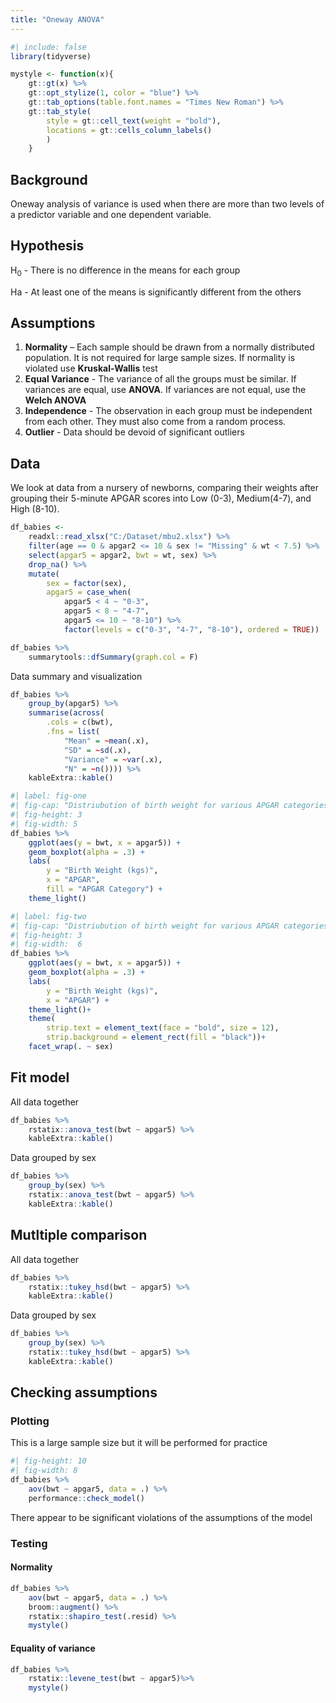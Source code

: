```yaml
---
title: "Oneway ANOVA"
---
```


```r
#| include: false
library(tidyverse)

mystyle <- function(x){
    gt::gt(x) %>% 
    gt::opt_stylize(1, color = "blue") %>% 
    gt::tab_options(table.font.names = "Times New Roman") %>% 
    gt::tab_style(
        style = gt::cell_text(weight = "bold"),
        locations = gt::cells_column_labels()
        )
    }
```

## Background

Oneway analysis of variance is used when there are more than two levels of a predictor variable and
one dependent variable.

## Hypothesis

H~0~ - There is no difference in the means for each group

Ha - At least one of the means is significantly different from the others

## Assumptions

1.  **Normality** – Each sample should be drawn from a normally distributed population. It is not
    required for large sample sizes. If normality is violated use **Kruskal-Wallis** test
2.  **Equal Variance** - The variance of all the groups must be similar. If variances are equal, use
    **ANOVA**. If variances are not equal, use the **Welch ANOVA**
3.  **Independence** - The observation in each group must be independent from each other. They must
    also come from a random process.
4.  **Outlier** - Data should be devoid of significant outliers

## Data

We look at data from a nursery of newborns, comparing their weights after grouping their 5-minute
APGAR scores into Low (0-3), Medium(4-7), and High (8-10).

```r
df_babies <- 
    readxl::read_xlsx("C:/Dataset/mbu2.xlsx") %>% 
    filter(age == 0 & apgar2 <= 10 & sex != "Missing" & wt < 7.5) %>% 
    select(apgar5 = apgar2, bwt = wt, sex) %>% 
    drop_na() %>% 
    mutate(
        sex = factor(sex),
        apgar5 = case_when(
            apgar5 < 4 ~ "0-3",
            apgar5 < 8 ~ "4-7",
            apgar5 <= 10 ~ "8-10") %>% 
            factor(levels = c("0-3", "4-7", "8-10"), ordered = TRUE))

df_babies %>% 
    summarytools::dfSummary(graph.col = F)
```

Data summary and visualization

```r
df_babies %>% 
    group_by(apgar5) %>% 
    summarise(across(
        .cols = c(bwt), 
        .fns = list(
            "Mean" = ~mean(.x), 
            "SD" = ~sd(.x),
            "Variance" = ~var(.x),
            "N" = ~n()))) %>% 
    kableExtra::kable()
```

```r
#| label: fig-one
#| fig-cap: "Distriubution of birth weight for various APGAR categories"
#| fig-height: 3
#| fig-width: 5
df_babies %>% 
    ggplot(aes(y = bwt, x = apgar5)) + 
    geom_boxplot(alpha = .3) +
    labs(
        y = "Birth Weight (kgs)", 
        x = "APGAR",
        fill = "APGAR Category") +
    theme_light()
```

```r
#| label: fig-two
#| fig-cap: "Distriubution of birth weight for various APGAR categories"
#| fig-height: 3
#| fig-width:  6
df_babies %>% 
    ggplot(aes(y = bwt, x = apgar5)) + 
    geom_boxplot(alpha = .3) +
    labs(
        y = "Birth Weight (kgs)", 
        x = "APGAR") +
    theme_light()+
    theme(
        strip.text = element_text(face = "bold", size = 12),
        strip.background = element_rect(fill = "black"))+
    facet_wrap(. ~ sex)
```

## Fit model

All data together

```r
df_babies %>% 
    rstatix::anova_test(bwt ~ apgar5) %>% 
    kableExtra::kable()
```

Data grouped by sex

```r
df_babies %>% 
    group_by(sex) %>% 
    rstatix::anova_test(bwt ~ apgar5) %>% 
    kableExtra::kable()
```

## Mutltiple comparison

All data together

```r
df_babies %>% 
    rstatix::tukey_hsd(bwt ~ apgar5) %>% 
    kableExtra::kable()
```

Data grouped by sex

```r
df_babies %>% 
    group_by(sex) %>% 
    rstatix::tukey_hsd(bwt ~ apgar5) %>%  
    kableExtra::kable()
```

## Checking assumptions

### Plotting

This is a large sample size but it will be performed for practice

```r
#| fig-height: 10
#| fig-width: 8
df_babies %>% 
    aov(bwt ~ apgar5, data = .) %>% 
    performance::check_model()
```

There appear to be significant violations of the assumptions of the model

### Testing

#### Normality

```r
df_babies %>% 
    aov(bwt ~ apgar5, data = .) %>% 
    broom::augment() %>% 
    rstatix::shapiro_test(.resid) %>%
    mystyle()
```

#### Equality of variance

```r
df_babies %>% 
    rstatix::levene_test(bwt ~ apgar5)%>%
    mystyle()
```
